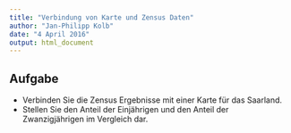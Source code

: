 ```yaml
---
title: "Verbindung von Karte und Zensus Daten"
author: "Jan-Philipp Kolb"
date: "4 April 2016"
output: html_document
---
```


## Aufgabe

- Verbinden Sie die Zensus Ergebnisse mit einer Karte für das Saarland.
- Stellen Sie den Anteil der Einjährigen und den Anteil der Zwanzigjährigen im Vergleich dar.